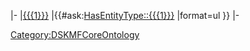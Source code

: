 |-
|[[{{{1}}}]]
|{{#ask:[[HasEntityType::{{{1}}}]]
|format=ul
}}
|-
<noinclude>[[Category:DSKMFCoreOntology]]</noinclude>
